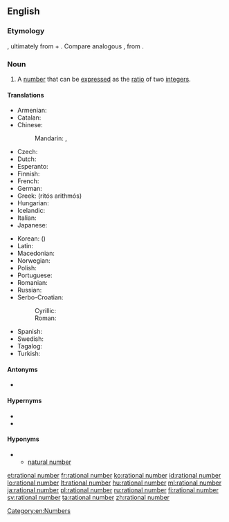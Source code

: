 ==English==
===Etymology===
{{compound|rational|number}}, ultimately from {{etyl|la|en|}} {{m|la|rationalis}} + {{m|la|numerus}}. Compare analogous {{m|en|logarithm}}, from {{etyl|grc|-}}.

===Noun===
{{en-noun|head=[[rational]] [[number]]}}

# {{label|en|mathematics}} A [[number]] that can be [[express]]ed as the [[ratio]] of two [[integer]]s.

====Translations====
{{trans-top|quotient of integers}}
* Armenian: {{t|hy|ռացիոնալ թիվ}}
* Catalan: {{t|ca|nombre racional|m}}
* Chinese:
*: Mandarin: {{t|cmn|有理數|sc=Hani}}, {{t+|cmn|有理数|tr=yǒulǐshù|sc=Hani}}
* Czech: {{t|cs|racionální číslo|n}}
* Dutch: {{t|nl|rationaal getal|n}}
* Esperanto: {{t|eo|racionala nombro}}
* Finnish: {{t+|fi|rationaaliluku}}
* French: {{t+|fr|nombre rationnel|m}}
* German: {{t+|de|rationale Zahl|f}}
* Greek: {{t+|el|ρητός αριθμός|m}} (ritós arithmós)
* Hungarian: {{t+|hu|racionális szám}}
* Icelandic: {{t|is|ræð tala|f}}
* Italian: {{t+|it|numero razionale|m}}
* Japanese: {{t+|ja|有理数|tr=ゆうりすう, yūrisū|sc=Jpan}}
{{trans-mid}}
* Korean: {{t+|ko|유리수|sc=Kore}} ({{t+|ko|有理數|sc=Kore}})
* Latin: {{t|la|numerus rationalis|m}}
* Macedonian: {{t|mk|рационален број|m|tr=racionálen brój}}
* Norwegian: {{t+|no|rasjonalt tall|n}}
* Polish: {{t|pl|liczba wymierna|f}}
* Portuguese: {{t+|pt|número racional|m}}
* Romanian: {{t+|ro|număr rațional|n}}
* Russian: {{t|ru|рациона́льное число́|n}}
* Serbo-Croatian:
*: Cyrillic: {{t|sh|рaционaлни број|m}}
*: Roman: {{t|sh|racionalni broj|m}}
* Spanish: {{t+|es|número racional|m}}
* Swedish: {{t+|sv|rationellt tal}}
* Tagalog: {{t|tl|bilang na tagwayin}}
* Turkish: {{t+|tr|rasyonel sayı}}
{{trans-bottom}}

====Antonyms====
* {{l|en|irrational number}}

====Hypernyms====
* {{l|en|real number}}
* {{l|en|p-adic number|''p''-adic number}}

====Hyponyms====
* {{l|en|integer}}
** [[natural number]]

[[Category:en:Numbers]]

[[et:rational number]]
[[fr:rational number]]
[[ko:rational number]]
[[id:rational number]]
[[lo:rational number]]
[[lt:rational number]]
[[hu:rational number]]
[[ml:rational number]]
[[ja:rational number]]
[[pl:rational number]]
[[ru:rational number]]
[[fi:rational number]]
[[sv:rational number]]
[[ta:rational number]]
[[zh:rational number]]